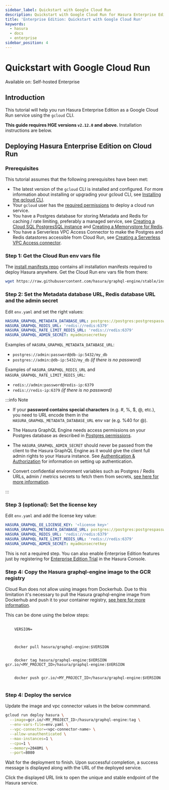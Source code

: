 ```yaml
---
sidebar_label: Quickstart with Google Cloud Run
description: Quickstart with Google Cloud Run for Hasura Enterprise Edition
title: 'Enterprise Edition: Quickstart with Google Cloud Run'
keywords:
  - hasura
  - docs
  - enterprise
sidebar_position: 4
---
```



# Quickstart with Google Cloud Run

<div className="badge badge--primary heading-badge">Available on: Self-hosted Enterprise</div>

## Introduction

This tutorial will help you run Hasura Enterprise Edition as a Google Cloud Run service using the `gcloud` CLI.

**This guide requires HGE versions `v2.12.0` and above.** Installation instructions are below.

## Deploying Hasura Enterprise Edition on Cloud Run

### Prerequisites

This tutorial assumes that the following prerequisites have been met:

- The latest version of the `gcloud` CLI is installed and configured. For more information about installing or upgrading
  your gcloud CLI, see [Installing the gcloud CLI](https://cloud.google.com/sdk/docs/install).
- Your `gcloud` user has the
  [required permissions](https://cloud.google.com/run/docs/reference/iam/roles#additional-configuration) to deploy a
  cloud run service.
- You have a Postgres database for storing Metadata and Redis for caching / rate limiting, preferably a managed service,
  see [Creating a Cloud SQL PostgresSQL instance](https://cloud.google.com/sql/docs/postgres/create-instance) and
  [Creating a Memorystore for Redis](https://cloud.google.com/memorystore/docs/redis/create-instance-console).
- You have a Serverless VPC Access Connector to make the Postgres and Redis datastores accessible from Cloud Run, see
  [Creating a Serverless VPC Access connector](https://cloud.google.com/vpc/docs/configure-serverless-vpc-access).

### Step 1: Get the Cloud Run env vars file

The [install manifests repo](https://github.com/hasura/graphql-engine/tree/master/install-manifests) contains all
installation manifests required to deploy Hasura anywhere. Get the Cloud Run env vars file from there:

```bash
wget https://raw.githubusercontent.com/hasura/graphql-engine/stable/install-manifests/enterprise/google-cloud-run/env.yaml
```

### Step 2: Set the Metadata database URL, Redis database URL and the admin secret

Edit `env.yaml` and set the right values:

```yaml
HASURA_GRAPHQL_METADATA_DATABASE_URL: postgres://postgres:postgrespassword@postgres:5432/postgres
HASURA_GRAPHQL_REDIS_URL: 'redis://redis:6379'
HASURA_GRAPHQL_RATE_LIMIT_REDIS_URL: 'redis://redis:6379'
HASURA_GRAPHQL_ADMIN_SECRET: myadminsecretkey
```

Examples of `HASURA_GRAPHQL_METADATA_DATABASE_URL`:

- `postgres://admin:password@db-ip:5432/my_db`
- `postgres://admin:@db-ip:5432/my_db` _(if there is no password)_

Examples of `HASURA_GRAPHQL_REDIS_URL` and `HASURA_GRAPHQL_RATE_LIMIT_REDIS_URL`:

- `redis://admin:password@redis-ip:6379`
- `redis://redis-ip:6379` _(if there is no password)_

:::info Note

- If your **password contains special characters** (e.g. #, %, $, @, etc.), you need to URL encode them in the
  `HASURA_GRAPHQL_METADATA_DATABASE_URL` env var (e.g. %40 for @).

- The Hasura GraphQL Engine needs access permissions on your Postgres database as described in
  [Postgres permissions](/deployment/postgres-requirements.mdx#postgres-permissions).

- The `HASURA_GRAPHQL_ADMIN_SECRET` should never be passed from the client to the Hasura GraphQL Engine as it would give
  the client full admin rights to your Hasura instance. See [Authentication & Authorization](/auth/overview.mdx) for
  information on setting up authentication.

- Convert confidential environment variables such as Postgres / Redis URLs, admin / metrics secrets to fetch them from
  secrets, [see here for more information](https://cloud.google.com/run/docs/configuring/secrets).

:::

### Step 3 (optional): Set the license key

Edit `env.yaml` and add the license key value:

```yaml {1}
HASURA_GRAPHQL_EE_LICENSE_KEY: '<license key>'
HASURA_GRAPHQL_METADATA_DATABASE_URL: postgres://postgres:postgrespassword@postgres:5432/postgres
HASURA_GRAPHQL_REDIS_URL: 'redis://redis:6379'
HASURA_GRAPHQL_RATE_LIMIT_REDIS_URL: 'redis://redis:6379'
HASURA_GRAPHQL_ADMIN_SECRET: myadminsecretkey
```

This is not a required step. You can also enable Enterprise Edition features just by registering for
[Enterprise Edition Trial](/enterprise/try-hasura-enterprise-edition.mdx) in the Hasura Console.

### Step 4: Copy the Hasura graphql-engine image to the GCR registry

Cloud Run does not allow using images from Dockerhub. Due to this limitation it's necessary to pull the Hasura
graphql-engine image from Dockerhub and push it to your container registry,
[see here for more information](https://cloud.google.com/run/docs/deploying#other-registries).

This can be done using the below steps:

<pre>
  <code>
    VERSION=
    <LatestRelease />
    <br />
    docker pull hasura/graphql-engine:$VERSION
    <br />
    docker tag hasura/graphql-engine:$VERSION gcr.io/&lt;MY_PROJECT_ID&gt;/hasura/graphql-engine:$VERSION
    <br />
    docker push gcr.io/&lt;MY_PROJECT_ID&gt;/hasura/graphql-engine:$VERSION
  </code>
</pre>

### Step 4: Deploy the service

Update the image and vpc connector values in the below commmand.

```bash {2,4}
gcloud run deploy hasura \
  --image=gcr.io/<MY_PROJECT_ID>/hasura/graphql-engine:tag \
  --env-vars-file=env.yaml \
  --vpc-connector=<vpc-connector-name> \
  --allow-unauthenticated \
  --max-instances=1 \
  --cpu=1 \
  --memory=2048Mi \
  --port=8080
```

Wait for the deployment to finish. Upon successful completion, a success message is displayed along with the URL of the
deployed service.

Click the displayed URL link to open the unique and stable endpoint of the Hasura service.
